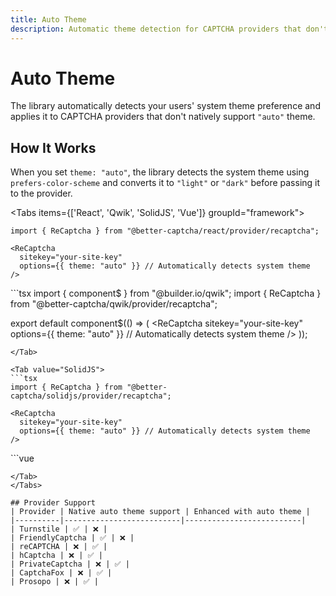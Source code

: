 ```yaml
---
title: Auto Theme
description: Automatic theme detection for CAPTCHA providers that don't natively support "auto" theme.
---
```


# Auto Theme

The library automatically detects your users' system theme preference and applies it to CAPTCHA providers that don't natively support `"auto"` theme.

## How It Works

When you set `theme: "auto"`, the library detects the system theme using `prefers-color-scheme` and converts it to `"light"` or `"dark"` before passing it to the provider.

<Tabs items={['React', 'Qwik', 'SolidJS', 'Vue']} groupId="framework">
  <Tab value="React">
  ```tsx
  import { ReCaptcha } from "@better-captcha/react/provider/recaptcha";

  <ReCaptcha 
    sitekey="your-site-key"
    options={{ theme: "auto" }} // Automatically detects system theme
  />
  ```
  </Tab>
  
  <Tab value="Qwik">
  ```tsx
  import { component$ } from "@builder.io/qwik";
  import { ReCaptcha } from "@better-captcha/qwik/provider/recaptcha";

  export default component$(() => (
    <ReCaptcha 
      sitekey="your-site-key"
      options={{ theme: "auto" }} // Automatically detects system theme
    />
  ));
  ```
  </Tab>
  
  <Tab value="SolidJS">
  ```tsx
  import { ReCaptcha } from "@better-captcha/solidjs/provider/recaptcha";

  <ReCaptcha 
    sitekey="your-site-key"
    options={{ theme: "auto" }} // Automatically detects system theme
  />
  ```
  </Tab>

  <Tab value="Vue">
  ```vue
  <template>
    <ReCaptcha
      sitekey="your-site-key"
      :options="{ theme: 'auto' }" <!-- Automatically detects system theme -->
    />
  </template>

  <script setup lang="ts">
  import { ReCaptcha } from "@better-captcha/vue/provider/recaptcha";
  </script>
  ```
  </Tab>
</Tabs>

## Provider Support
| Provider | Native auto theme support | Enhanced with auto theme |
|----------|--------------------------|--------------------------|
| Turnstile | ✅ | ❌ |
| FriendlyCaptcha | ✅ | ❌ |
| reCAPTCHA | ❌ | ✅ |
| hCaptcha | ❌ | ✅ |
| PrivateCaptcha | ❌ | ✅ |
| CaptchaFox | ❌ | ✅ |
| Prosopo | ❌ | ✅ |
